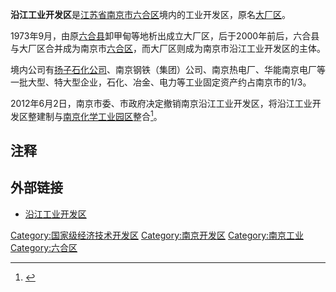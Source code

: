 {{expand|time=2011-05-13T15:02:32+00:00}}
'''沿江工业开发区'''是[[江苏省|江苏省]][[南京市|南京市]][[六合区|六合区]]境内的工业开发区，原名[[大厂区|大厂区]]。

1973年9月，由原[[六合县|六合县]]卸甲甸等地析出成立大厂区，后于2000年前后，六合县与大厂区合并成为南京市[[六合区|六合区]]，而大厂区则成为南京市沿江工业开发区的主体。

境内公司有[[扬子石化公司|扬子石化公司]]、南京钢铁（集团）公司、南京热电厂、华能南京电厂等一批大型、特大型企业，石化、冶金、电力等工业固定资产约占南京市的1/3。

2012年6月2日，南京市委、市政府决定撤销南京沿江工业开发区，将沿江工业开发区整建制与[[南京化学工业园区|南京化学工业园区]]整合<ref>{{cite web|title=六合“大手笔”调整行政区划——撤销南京沿江工业开发区 19个街镇合并为12个|url=http://www.njlh.gov.cn/www/njlh/jrlh_mb_a391208276499.htm|website=南京市六合区人民政府}}{{dead link|date=2018年3月 |bot=InternetArchiveBot |fix-attempted=yes }}</ref>。

== 注释 ==

{{Reflist|2}}

== 外部链接 ==
* [https://web.archive.org/web/20120510204206/http://www.njyj.gov.cn/ 沿江工业开发区]
{{国家级经济技术开发区}}
[[Category:国家级经济技术开发区|Category:国家级经济技术开发区]]
[[Category:南京开发区|Category:南京开发区]]
[[Category:南京工业|Category:南京工业]]
[[Category:六合区|Category:六合区]]